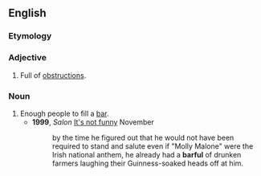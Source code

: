 ==English==

===Etymology===
{{suffix|en|bar|ful|pos=noun}}

===Adjective===
{{en-adj|-}}

# {{lb|en|archaic}} Full of [[obstruction]]s.

===Noun===
{{en-noun}}

# Enough people to fill a [[bar]].
#* '''1999''', ''Salon'' [http://www.salon.com/mwt/feature/1999/11/15/doomed2/ It's not funny] November
#*: by the time he figured out that he would not have been required to stand and salute even if "Molly Malone" were the Irish national anthem, he already had a '''barful''' of drunken farmers laughing their Guinness-soaked heads off at him.